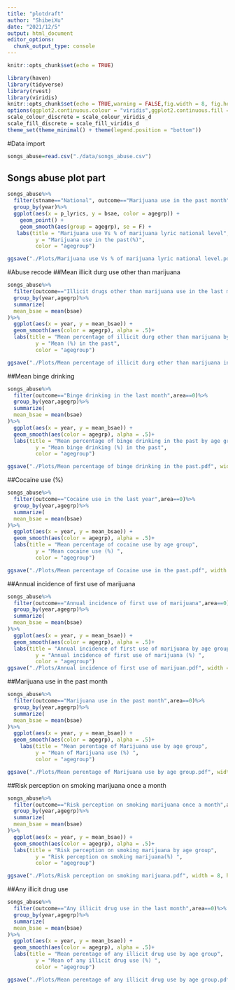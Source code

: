 ```yaml
---
title: "plotdraft"
author: "ShibeiXu"
date: "2021/12/5"
output: html_document
editor_options: 
  chunk_output_type: console
---
```

```r
knitr::opts_chunk$set(echo = TRUE)
```

```r
library(haven)
library(tidyverse)
library(rvest)
library(viridis)
knitr::opts_chunk$set(echo = TRUE,warning = FALSE,fig.width = 8, fig.height = 6,out.width = "90%")
options(ggplot2.continuous.colour = "viridis",ggplot2.continuous.fill = "viridis")
scale_colour_discrete = scale_colour_viridis_d
scale_fill_discrete = scale_fill_viridis_d
theme_set(theme_minimal() + theme(legend.position = "bottom"))
```
#Data import

```r
songs_abuse=read.csv("./data/songs_abuse.csv")
```

## Songs abuse plot part

```r
songs_abuse%>%
  filter(stname=="National", outcome=="Marijuana use in the past month",description=="marijuana")%>%
  group_by(year)%>%
  ggplot(aes(x = p_lyrics, y = bsae, color = agegrp)) +
    geom_point() +
    geom_smooth(aes(group = agegrp), se = F) +
   labs(title = "Marijuana use Vs % of marijuana lyric national level",
         y = "Marijuana use in the past(%)",
         color = "agegroup")

ggsave("./Plots/Marijuana use Vs % of marijuana lyric national level.pdf", width = 8, height = 5)
```

#Abuse recode
##Mean illicit durg use other than marijuana
```r
songs_abuse%>%
  filter(outcome=="Illicit drugs other than marijuana use in the last month",area==0)%>%
  group_by(year,agegrp)%>%
  summarize(
  mean_bsae = mean(bsae)
)%>%
  ggplot(aes(x = year, y = mean_bsae)) +
  geom_smooth(aes(color = agegrp), alpha = .5)+
  labs(title = "Mean percentage of illicit durg other than marijuana by age group",
         y = "Mean (%) in the past",
         color = "agegroup")

ggsave("./Plots/Mean percentage of illicit durg other than marijuana in the past.pdf", width = 8, height = 5)
```

##Mean binge drinking
```r
songs_abuse%>%
  filter(outcome=="Binge drinking in the last month",area==0)%>%
  group_by(year,agegrp)%>%
  summarize(
  mean_bsae = mean(bsae)
)%>%
  ggplot(aes(x = year, y = mean_bsae)) +
  geom_smooth(aes(color = agegrp), alpha = .5)+
  labs(title = "Mean percentage of binge drinking in the past by age group",
         y = "Mean binge drinking (%) in the past",
         color = "agegroup")

ggsave("./Plots/Mean percentage of binge drinking in the past.pdf", width = 8, height = 5)
```

##Cocaine use (%)
```r
songs_abuse%>%
  filter(outcome=="Cocaine use in the last year",area==0)%>%
  group_by(year,agegrp)%>%
  summarize(
  mean_bsae = mean(bsae)
)%>%
  ggplot(aes(x = year, y = mean_bsae)) +
  geom_smooth(aes(color = agegrp), alpha = .5)+
  labs(title = "Mean percentage of cocaine use by age group",
         y = "Mean cocaine use (%) ",
         color = "agegroup")

ggsave("./Plots/Mean percentage of Cocaine use in the past.pdf", width = 8, height = 5)
```

##Annual incidence of first use of marijuana
```r
songs_abuse%>%
  filter(outcome=="Annual incidence of first use of marijuana",area==0)%>%
  group_by(year,agegrp)%>%
  summarize(
  mean_bsae = mean(bsae)
)%>%
  ggplot(aes(x = year, y = mean_bsae)) +
  geom_smooth(aes(color = agegrp), alpha = .5)+
  labs(title = "Annual incidence of first use of marijuana by age group",
         y = "Annual incidence of first use of marijuana (%) ",
         color = "agegroup")
ggsave("./Plots/Annual incidence of first use of marijuan.pdf", width = 8, height = 5)
```

##Marijuana use in the past month
```r
songs_abuse%>%
  filter(outcome=="Marijuana use in the past month",area==0)%>%
  group_by(year,agegrp)%>%
  summarize(
  mean_bsae = mean(bsae)
)%>%
  ggplot(aes(x = year, y = mean_bsae)) +
  geom_smooth(aes(color = agegrp), alpha = .5)+
    labs(title = "Mean perentage of Marijuana use by age group",
         y = "Mean of Marijuana use (%) ",
         color = "agegroup")

ggsave("./Plots/Mean perentage of Marijuana use by age group.pdf", width = 8, height = 5)
```

##Risk perception on smoking marijuana once a month
```r
songs_abuse%>%
  filter(outcome=="Risk perception on smoking marijuana once a month",area==0)%>%
  group_by(year,agegrp)%>%
  summarize(
  mean_bsae = mean(bsae)
)%>%
  ggplot(aes(x = year, y = mean_bsae)) +
  geom_smooth(aes(color = agegrp), alpha = .5)+
  labs(title = "Risk perception on smoking marijuana by age group",
         y = "Risk perception on smoking marijuana(%) ",
         color = "agegroup")

ggsave("./Plots/Risk perception on smoking marijuana.pdf", width = 8, height = 5)
```

##Any illicit drug use
```r
songs_abuse%>%
  filter(outcome=="Any illicit drug use in the last month",area==0)%>%
  group_by(year,agegrp)%>%
  summarize(
  mean_bsae = mean(bsae)
)%>%
  ggplot(aes(x = year, y = mean_bsae)) +
  geom_smooth(aes(color = agegrp), alpha = .5)+
  labs(title = "Mean perentage of any illicit drug use by age group",
         y = "Mean of any illicit drug use (%) ",
         color = "agegroup")

ggsave("./Plots/Mean perentage of any illicit drug use by age group.pdf", width = 8, height = 5)
```

